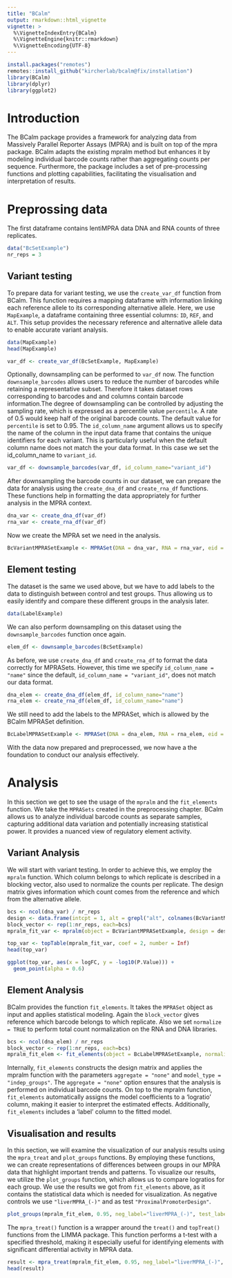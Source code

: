 ```yaml
---
title: "BCalm"
output: rmarkdown::html_vignette
vignette: >
  %\VignetteIndexEntry{BCalm}
  %\VignetteEngine{knitr::rmarkdown}
  %\VignetteEncoding{UTF-8}
---
```



```r
install.packages("remotes")
remotes::install_github("kircherlab/bcalm@fix/installation")
library(BCalm)
library(dplyr)
library(ggplot2)
```

# Introduction

The BCalm package provides a framework for analyzing data from Massively Parallel Reporter Assays (MPRA) and is built on top of the mpra package. BCalm adapts the existing mpralm method but enhances it by modeling individual barcode counts rather than aggregating counts per sequence. Furthermore, the package includes a set of pre-processing functions and plotting capabilities, facilitating the visualisation and interpretation of results.


# Preprossing data

The first dataframe contains lentiMPRA data DNA and RNA counts of three replicates.
```r
data("BcSetExample")
nr_reps = 3
```
## Variant testing

To prepare data for variant testing, we use the `create_var_df` function from BCalm. This function requires a mapping dataframe with information linking each reference allele to its corresponding alternative allele. Here, we use `MapExample`, a dataframe containing three essential columns: `ID`, `REF`, and `ALT`. This setup provides the necessary reference and alternative allele data to enable accurate variant analysis.
```r
data(MapExample)
head(MapExample)

var_df <- create_var_df(BcSetExample, MapExample)
```

Optionally, downsampling can be performed to `var_df` now. The function `downsample_barcodes` allows users to reduce the number of barcodes while retaining a representative subset.
Therefore it takes dataset rows corresponding to barcodes and and columns contain barcode information.The degree of downsampling can be controlled by adjusting the sampling rate, which is expressed as a percentile value `percentile`. A rate of 0.5 would keep half of the original barcode counts. The default value for `percentile` is set to 0.95.
The `id_column_name` argument allows us to specify the name of the column in the input data frame that contains the unique identifiers for each variant. This is particularly useful when the default column name does not match the your data format. In this case we set the id_column_name to `variant_id`.

```r
var_df <- downsample_barcodes(var_df, id_column_name="variant_id")
```

After downsampling the barcode counts in our dataset, we can prepare the data for analysis using the `create_dna_df` and `create_rna_df` functions. These functions help in formatting the data appropriately for further analysis in the MPRA context.
```r
dna_var <- create_dna_df(var_df)
rna_var <- create_rna_df(var_df)
```
Now we create the MPRA set we need in the analysis.

```r
BcVariantMPRASetExample <- MPRASet(DNA = dna_var, RNA = rna_var, eid = row.names(dna_var), barcode = NULL)
```

## Element testing

The dataset is the same we used above, but we have to add labels to the data to distinguish between control and test groups. Thus allowing us to easily identify and compare these different groups in the analysis later.
```r
data(LabelExample)
```

We can also perform downsampling on this dataset using the `downsample_barcodes` function once again.
```r
elem_df <- downsample_barcodes(BcSetExample)
```

As before, we use `create_dna_df` and `create_rna_df` to format the data correctly for MPRASets. However, this time we specify `id_column_name = "name"` since the default, `id_column_name = "variant_id"`, does not match our data format.
```r
dna_elem <- create_dna_df(elem_df, id_column_name="name")
rna_elem <- create_rna_df(elem_df, id_column_name="name")
```

We still need to add the labels to the MPRASet, which is allowed by the BCalm MPRASet definition.

```r
BcLabelMPRASetExample <- MPRASet(DNA = dna_elem, RNA = rna_elem, eid = row.names(dna_elem), barcode = NULL, label=LabelExample)
```

With the data now prepared and preprocessed, we now have a the foundation to conduct our analysis effectively.

# Analysis
In this section we get to see the usage of the `mpralm` and the `fit_elements` function. We take the `MPRASets` created in the preprocessing chapter. BCalm allows us to analyze individual barcode counts as separate samples, capturing additional data variation and potentially increasing statistical power. It provides a nuanced view of regulatory element activity.

## Variant Analysis
We will start with variant testing. In order to achieve this, we employ the `mpralm` function. Which column belongs to which replicate is described in a blocking vector, also used to normalize the counts per replicate.
The design matrix gives information which count comes from the reference and which from the alternative allele.

```r
bcs <- ncol(dna_var) / nr_reps
design <- data.frame(intcpt = 1, alt = grepl("alt", colnames(BcVariantMPRASetExample)))
block_vector <- rep(1:nr_reps, each=bcs)
mpralm_fit_var <- mpralm(object = BcVariantMPRASetExample, design = design, aggregate = "none", normalize = TRUE, model_type = "corr_groups", plot = FALSE, block = block_vector)

top_var <- topTable(mpralm_fit_var, coef = 2, number = Inf)
head(top_var)
```


```r
ggplot(top_var, aes(x = logFC, y = -log10(P.Value))) +
  geom_point(alpha = 0.6)
```

## Element Analysis

BCalm provides the function `fit_elements`. It takes the `MPRASet` object as input and applies statistical modeling. Again the `block_vector` gives reference which barcode belongs to which replicate.
Also we set `normalize = TRUE` to perform total count normalization on the RNA and DNA libraries.

```r
bcs <- ncol(dna_elem) / nr_reps
block_vector <- rep(1:nr_reps, each=bcs)
mpralm_fit_elem <- fit_elements(object = BcLabelMPRASetExample, normalize=TRUE, block = block_vector)
```

Internally, `fit_elements` constructs the design matrix and applies the mpralm function with the parameters `aggregate = "none"` and `model_type = "indep_groups"`. The `aggregate = "none"` option ensures that the analysis is performed on individual barcode counts.
On top to the mpralm function, `fit_elements` automatically assigns the model coefficients to a 'logratio' column, making it easier to interpret the estimated effects. Additionally, `fit_elements` includes a 'label' column to the fitted model.

## Visualisation and results
In this section, we will examine the visualization of our analysis results using the `mpra_treat` and `plot_groups` functions. By employing these functions, we can create representations of differences between groups in our MPRA data that highlight important trends and patterns.
To visualize our results, we utilize the `plot_groups` function, which allows us to compare logratios for each group. We use the results we got from `fit_elements` above, as it contains the statistical data which is needed for visualization. As negative controls we use `"liverMPRA_(-)"` and as test `"ProximalPromoterDesign"`.

```r
plot_groups(mpralm_fit_elem, 0.95, neg_label="liverMPRA_(-)", test_label="ProximalPromoterDesign")
```

The `mpra_treat()` function is a wrapper around the `treat()` and `topTreat()` functions from the LIMMA package. This function performs a t-test with a specified threshold, making it especially useful for identifying elements with significant differential activity in MPRA data.
```r
result <- mpra_treat(mpralm_fit_elem, 0.95, neg_label="liverMPRA_(-)", test_label="ProximalPromoterDesign", side="both")
head(result)
```

